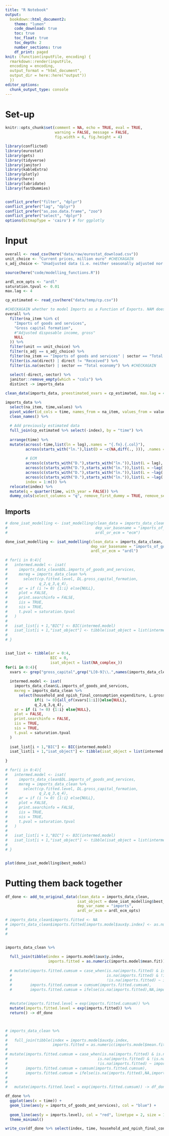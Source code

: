 ```yaml
---
title: "R Notebook"
output: 
  bookdown::html_document2: 
    theme: "lumen"
    code_download: true
    toc: true
    toc_float: true
    toc_depth: 2
    number_sections: true
    df_print: paged
knit: (function(inputFile, encoding) { 
  rmarkdown::render(inputFile, 
  encoding = encoding, 
  output_format = "html_document", 
  output_dir = here::here("output")) 
  })
editor_options:
  chunk_output_type: console
---
```


<!-- For equations: \begin{equation} \end{equation} and then add (\#eq:XXX) just before the end -->


# Set-up

```r
knitr::opts_chunk$set(comment = NA, echo = TRUE, eval = TRUE, 
                      warning = FALSE, message = FALSE, 
                      fig.width = 6, fig.height = 4)
```



```r
library(conflicted)
library(eurostat)
library(gets)
library(tidyverse)
library(janitor)
library(kableExtra)
library(plotly)
library(here)
library(lubridate)
library(fastDummies)


conflict_prefer("filter", "dplyr")
conflict_prefer("lag", "dplyr")
conflict_prefer("as.zoo.data.frame", "zoo")
conflict_prefer("select", "dplyr")
options(bitmapType = 'cairo') # for ggplotly
```


# Input

```r
overall <- read_csv(here("data/raw/eurostat_download.csv"))
unit_choice <- "Current prices, million euro" #CHECKAGAIN
s_adj_choice <- "Unadjusted data (i.e. neither seasonally adjusted nor calendar adjusted data)" #CHECKAGAIN

source(here("code/modelling_functions.R"))

ardl_ecm_opts <- "ardl"
saturation.tpval <- 0.01
max.lag <- 4

cp_estimated <- read_csv(here("data/temp/cp.csv"))
```





```r
#CHECKAGAIN whether to model Imports as a Function of Exports. NAM does, we currently don't
overall %>% 
  filter(na_item %in% c(
    "Imports of goods and services",
    "Gross capital formation",
    #"Adjusted disposable income, gross"
    NULL
  )) %>% 
  filter(unit == unit_choice) %>% 
  filter(s_adj == s_adj_choice) %>% 
  filter(na_item == "Imports of goods and services" | sector == "Total economy") %>%  #CHECKAGAIN
  filter(is.na(direct) | direct != "Received") %>% 
  filter(is.na(sector) | sector == "Total economy") %>% #CHECKAGAIN
  
  select(-direct,-sector) %>% 
  janitor::remove_empty(which = "cols") %>% 
  distinct -> imports_data

```


```r
clean_data(imports_data, preestimated_xvars = cp_estimated, max.lag = 4)
```



```r
imports_data %>% 
  select(na_item, time,values) %>%
  pivot_wider(id_cols = time, names_from = na_item, values_from = values) %>% 
  clean_names() %>% 
  
  # Add previously estimated data
  full_join(cp_estimated %>% select(-index), by = "time") %>% 
  
  arrange(time) %>% 
  mutate(across(-time,list(ln = log),.names = "{.fn}.{.col}"),
         across(starts_with("ln."),list(D = ~c(NA,diff(., ))), .names = "{.fn}.{.col}"),
         
         # ECM
         across(c(starts_with("D."),starts_with("ln.")),list(L = lag),.names = "{.fn}1.{.col}"),
         across(c(starts_with("D."),starts_with("ln.")),list(L = ~lag(.,2)),.names = "{.fn}2.{.col}"),
         across(c(starts_with("D."),starts_with("ln.")),list(L = ~lag(.,3)),.names = "{.fn}3.{.col}"),
         across(c(starts_with("D."),starts_with("ln.")),list(L = ~lag(.,4)),.names = "{.fn}4.{.col}"),
         index = 1:n()) %>% 
  relocate(index) %>% 
  mutate(q = quarter(time, with_year = FALSE)) %>% 
  dummy_cols(select_columns = "q", remove_first_dummy = TRUE, remove_selected_columns = TRUE) -> imports_data_clean
```




## Imports

```r
# done_isat_modelling <- isat_modelling(clean_data = imports_data_clean, 
#                                       dep_var_basename = "imports_of_goods_and_services",
#                                       ardl_or_ecm = "ecm")

done_isat_modelling <- isat_modelling(clean_data = imports_data_clean, 
                                      dep_var_basename = "imports_of_goods_and_services",
                                      ardl_or_ecm = "ardl")

# for(i in 0:4){
#   intermed.model <- isat(
#     imports_data_clean$DL.imports_of_goods_and_services,
#     mxreg = imports_data_clean %>% 
#       select(cp.fitted.level, DL.gross_capital_formation,
#              q_2,q_3,q_4), 
#     ar = if (i != 0) {1:i} else{NULL},
#     plot = FALSE,
#     print.searchinfo = FALSE,
#     iis = TRUE,
#     sis = TRUE,
#     t.pval = saturation.tpval
#   )
#   
#   isat_list[i + 1,"BIC"] <- BIC(intermed.model)
#   isat_list[i + 1,"isat_object"] <- tibble(isat_object = list(intermed.model))
#   
# }



```


```r
isat_list <- tibble(ar = 0:4,
                    BIC = 0,
                    isat_object = list(NA_complex_))
for(i in 0:4){
  xvars <- grep("gross_capital",grep("L[0-9]\\.",names(imports_data_clean), value = TRUE), value = TRUE)
  
  intermed.model <- isat(
    imports_data_clean$L.imports_of_goods_and_services,
    mxreg = imports_data_clean %>% 
      select(household_and_npish_final_consumption_expenditure, L.gross_capital_formation,
             if(i != 0){all_of(xvars[1:i])}else{NULL},
             q_2,q_3,q_4), 
    ar = if (i != 0) {1:i} else{NULL},
    plot = FALSE,
    print.searchinfo = FALSE,
    iis = TRUE,
    sis = TRUE,
    t.pval = saturation.tpval
  )
  
  isat_list[i + 1,"BIC"] <- BIC(intermed.model)
  isat_list[i + 1,"isat_object"] <- tibble(isat_object = list(intermed.model))
  
}

# for(i in 0:4){
#   intermed.model <- isat(
#     imports_data_clean$DL.imports_of_goods_and_services,
#     mxreg = imports_data_clean %>% 
#       select(cp.fitted.level, DL.gross_capital_formation,
#              q_2,q_3,q_4), 
#     ar = if (i != 0) {1:i} else{NULL},
#     plot = FALSE,
#     print.searchinfo = FALSE,
#     iis = TRUE,
#     sis = TRUE,
#     t.pval = saturation.tpval
#   )
#   
#   isat_list[i + 1,"BIC"] <- BIC(intermed.model)
#   isat_list[i + 1,"isat_object"] <- tibble(isat_object = list(intermed.model))
#   
# }



```


```r
plot(done_isat_modelling$best_model)
```


# Putting them back together


```r
df_done <- add_to_original_data(clean_data = imports_data_clean,
                                isat_object = done_isat_modelling$best_model, 
                                dep_var_name = "imports",
                                ardl_or_ecm = ardl_ecm_opts)
```




```r
# imports_data_clean$imports.fitted <- NA
# imports_data_clean$imports.fitted[imports.model$aux$y.index] <- as.numeric(imports.model$mean.fit)
# 
# 


imports_data_clean %>% 
  
  full_join(tibble(index = imports.model$aux$y.index, 
                   imports.fitted = as.numeric(imports.model$mean.fit)), by = "index") %>% 
  
  # mutate(imports.fitted.cumsum = case_when(is.na(imports.fitted) & is.na(lead(imports.fitted))~0,
  #                                          is.na(imports.fitted) & !is.na(lead(imports.fitted))~L.imports_of_goods_and_services,
  #                                          !is.na(imports.fitted) ~ imports.fitted),
  #        imports.fitted.cumsum = cumsum(imports.fitted.cumsum),
  #        imports.fitted.cumsum = ifelse(is.na(imports.fitted),NA,imports.fitted.cumsum)) %>% 
  
  
  #mutate(imports.fitted.level = exp(imports.fitted.cumsum)) %>% 
  mutate(imports.fitted.level = exp(imports.fitted)) %>% 
  return() -> df_done



# imports_data_clean %>% 
#   
#   full_join(tibble(index = imports.model$aux$y.index, 
#                    imports.fitted = as.numeric(imports.model$mean.fit)), by = "index") %>% 
# 
# mutate(imports.fitted.cumsum = case_when(is.na(imports.fitted) & is.na(lead(imports.fitted))~0,
#                                        is.na(imports.fitted) & !is.na(lead(imports.fitted))~L.imports_of_goods_and_services,
#                                        !is.na(imports.fitted) ~ imports.fitted),
#        imports.fitted.cumsum = cumsum(imports.fitted.cumsum),
#        imports.fitted.cumsum = ifelse(is.na(imports.fitted),NA,imports.fitted.cumsum)) %>% 
#   
#   
#   mutate(imports.fitted.level = exp(imports.fitted.cumsum)) -> df_done
```


```r
df_done %>% 
  ggplot(aes(x = time)) + 
  geom_line(aes(y = imports_of_goods_and_services), col = "blue") + 
  
  geom_line(aes(y = imports.level), col = "red", linetype = 2, size = 1) + 
  theme_minimal()
```

```r
write_csv(df_done %>% select(index, time, household_and_npish_final_consumption_expenditure, imports.fitted.level), here("data/temp/imports.csv"))
```

